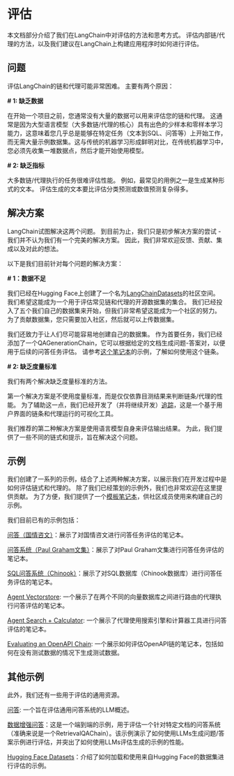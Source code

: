 # 评估

本文档部分介绍了我们在LangChain中对评估的方法和思考方式。
评估内部链/代理的方法，以及我们建议在LangChain上构建应用程序时如何进行评估。

## 问题

评估LangChain的链和代理可能非常困难。
主要有两个原因：

**# 1: 缺乏数据**

在开始一个项目之前，您通常没有大量的数据可以用来评估您的链和代理。
这通常是因为大型语言模型（大多数链/代理的核心）具有出色的少样本和零样本学习能力，这意味着您几乎总是能够在特定任务（文本到SQL、问答等）上开始工作，而无需大量示例数据集。这与传统的机器学习形成鲜明对比，在传统机器学习中，您必须先收集一堆数据点，然后才能开始使用模型。

**# 2: 缺乏指标**

大多数链/代理执行的任务很难评估性能。
例如，最常见的用例之一是生成某种形式的文本。
评估生成的文本要比评估分类预测或数值预测复杂得多。

## 解决方案

LangChain试图解决这两个问题。
到目前为止，我们只是初步解决方案的尝试 - 我们并不认为我们有一个完美的解决方案。
因此，我们非常欢迎反馈、贡献、集成以及对此的想法。

以下是我们目前针对每个问题的解决方案：

**# 1：数据不足**

我们已经在Hugging Face上创建了一个名为[LangChainDatasets](https://huggingface.co/LangChainDatasets)的社区空间。
我们希望这能成为一个用于评估常见链和代理的开源数据集的集合。
我们已经投入了五个我们自己的数据集来开始，但我们非常希望这能成为一个社区的努力。
为了贡献数据集，您只需要加入社区，然后就可以上传数据集。

我们还致力于让人们尽可能容易地创建自己的数据集。
作为首要任务，我们已经添加了一个QAGenerationChain，它可以根据给定的文档生成问题-答案对，以便用于后续的问答任务评估。
请参考[这个笔记本](/docs/guides/evaluation/qa_generation.html)的示例，了解如何使用这个链条。

**# 2: 缺乏度量标准**

我们有两个解决缺乏度量标准的方法。

第一个解决方案是不使用度量标准，而是仅仅依靠目测结果来判断链条/代理的性能。
为了辅助这一点，我们已经开发了（并将继续开发）[追踪](/docs/guides/tracing/)，这是一个基于用户界面的链条和代理运行的可视化工具。

我们推荐的第二种解决方案是使用语言模型自身来评估输出结果。
为此，我们提供了一些不同的链式和提示，旨在解决这个问题。

## 示例

我们创建了一系列的示例，结合了上述两种解决方案，以展示我们在开发过程中是如何评估链式和代理的。
除了我们已经策划的示例外，我们也非常欢迎在这里提供贡献。
为了方便，我们提供了一个[模板笔记本](/docs/guides/evaluation/benchmarking_template.html)，供社区成员使用来构建自己的示例。

我们目前已有的示例包括：

[问答（国情咨文）](/docs/guides/evaluation/qa_benchmarking_sota.html)：展示了对国情咨文进行问答任务评估的笔记本。

[问答系统（Paul Graham文集）](/docs/guides/evaluation/qa_benchmarking_pg.html)：展示了对Paul Graham文集进行问答任务评估的笔记本。

[SQL问答系统（Chinook）](/docs/guides/evaluation/sql_qa_benchmarking_chinook.html)：展示了对SQL数据库（Chinook数据库）进行问答任务评估的笔记本。

[Agent Vectorstore](/docs/guides/evaluation/agent_vectordb_sota_pg.html): 一个展示了在两个不同的向量数据库之间进行路由的代理执行问答评估的笔记本。

[Agent Search + Calculator](/docs/guides/evaluation/agent_benchmarking.html): 一个展示了代理使用搜索引擎和计算器工具进行问答评估的笔记本。

[Evaluating an OpenAPI Chain](/docs/guides/evaluation/openapi_eval.html): 一个展示如何评估OpenAPI链的笔记本，包括如何在没有测试数据的情况下生成测试数据。

## 其他示例

此外，我们还有一些用于评估的通用资源。

[问答](/docs/guides/evaluation/question_answering.html): 一个旨在评估通用问答系统的LLM概述。

[数据增强问答](/docs/guides/evaluation/data_augmented_question_answering.html)：这是一个端到端的示例，用于评估一个针对特定文档的问答系统（准确来说是一个RetrievalQAChain）。该示例演示了如何使用LLMs生成问题/答案示例进行评估，并突出了如何使用LLMs评估生成的示例的性能。

[Hugging Face Datasets](/docs/guides/evaluation/huggingface_datasets.html)：介绍了如何加载和使用来自Hugging Face的数据集进行评估的示例。

